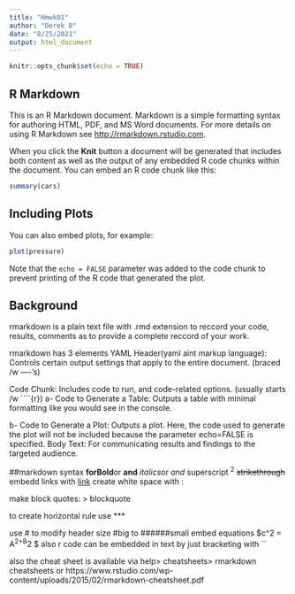 ```yaml
---
title: "Hmwk01"
author: "Derek B"
date: "8/25/2021"
output: html_document
---
```


```r
knitr::opts_chunk$set(echo = TRUE)
```

## R Markdown

This is an R Markdown document. Markdown is a simple formatting syntax for authoring HTML, PDF, and MS Word documents. For more details on using R Markdown see <http://rmarkdown.rstudio.com>.

When you click the **Knit** button a document will be generated that includes both content as well as the output of any embedded R code chunks within the document. You can embed an R code chunk like this:

```r
summary(cars)
```

## Including Plots

You can also embed plots, for example:

```r
plot(pressure)
```

Note that the `echo = FALSE` parameter was added to the code chunk to prevent printing of the R code that generated the plot.

## Background
rmarkdown is a plain text file with .rmd extension to reccord your code, results, comments as to provide a complete reccord of your work.

rmarkdown has 3 elements
YAML Header(yaml aint markup language): Controls certain output settings that apply to the entire document. (braced /w ----'s)

Code Chunk: Includes code to run, and code-related options. (usually starts /w ````{r})
  a- Code to Generate a Table: Outputs a table with minimal formatting like you would see in the console.


 b- Code to Generate a Plot: Outputs a plot. Here, the code used to generate the plot will not be included because the parameter echo=FALSE is specified. 
Body Text: For communicating results and findings to the targeted audience.

##markdown syntax
**forBold**or __and__
*italics*or _and_
superscript ^2^
~~strikethrough~~
embedd links with [link](https://introdatasci.dlilab.com/assignments/)
 create white space with :
 <br>
 
 make block quotes:
 > blockquote
 
 to create horizontal rule use ***
 
 use # to modify header size #big  to 
 ######small 
 embed equations $c^2 = A^2+B^2 $
 also r code can be embedded in text by just bracketing with ``




also the cheat sheet is available via help> cheatsheets> rmarkdown cheatsheets or https://www.rstudio.com/wp-content/uploads/2015/02/rmarkdown-cheatsheet.pdf
